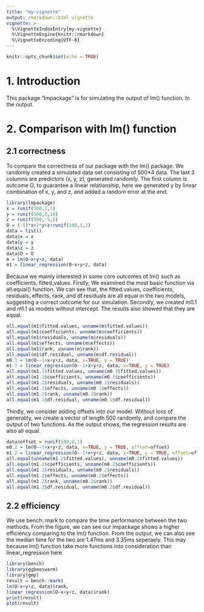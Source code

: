 ```yaml
---
title: "my-vignette"
output: rmarkdown::html_vignette
vignette: >
  %\VignetteIndexEntry{my-vignette}
  %\VignetteEngine{knitr::rmarkdown}
  %\VignetteEncoding{UTF-8}
---
```


```r
knitr::opts_chunk$set(echo = TRUE)
```
# 1. Introduction
This package "lmpackage" is for simulating the output of lm() function. In the output.

# 2. Comparison with lm() function
## 2.1 correctness
To compare the correctness of our package with the lm() package. We randomly created a simulated data set consisting of 500*4 data. The last 3 columns are predictors (x, y, z), generated randomly. The first column is outcome O, to guarantee a linear relationship, here we generated y by linear combination of x, y, and z, and added a random error at the end. 
```r
library(lmpackage)
x = runif(500,1,5)
y = runif(500,3,10)
z = runif(500,-5,5)
O = (-1)*x+2*y+z+runif(100,1,2)
data = list()
data$x = x
data$y = y
data$z = z
data$O = O
m = lm(O~x+y+z, data)
m1 = linear_regression(O~x+y+z, data)
```

Because we mainly interested in some core outcomes of lm() such as coefficients, fitted_values. Firstly, We examined the most basic function via all.equal() function. We can see that, the fitted.values, coefficients, residuals, effects, rank, and df.residuals are all equal in the two models, suggesting a correct outcome for our simulation. Secondly, we created m0.1 and m1.1 as models without intercept. The results also showed that they are equal. 
```r
all.equal(m1$fitted.values, unname(m$fitted.values))
all.equal(m1$coefficients, unname(m$coefficients))
all.equal(m1$residuals, unname(m$residuals))
all.equal(m1$effects, unname(m$effects))
all.equal(m1$rank, unname(m$rank))
all.equal(m1$df.residual, unname(m$df.residual))
m0.1 = lm(O~-1+x+y+z, data, x=TRUE, y = TRUE)
m1.1 = linear_regression(O~-1+x+y+z, data, x=TRUE, y = TRUE)
all.equal(m1.1$fitted.values, unname(m0.1$fitted.values))
all.equal(m1.1$coefficients, unname(m0.1$coefficients))
all.equal(m1.1$residuals, unname(m0.1$residuals))
all.equal(m1.1$effects, unname(m0.1$effects))
all.equal(m1.1$rank, unname(m0.1$rank))
all.equal(m1.1$df.residual, unname(m0.1$df.residual))
```
Thirdly, we consider adding offsets into our model. Without loss of generality, we create a vector of length 500 randomly, and compare the output of two functions. As the output shows, the regression results are also all equal.
```r
data$offset = runif(500,0,1)
m0.2 = lm(O~-1+x+y+z, data, x=TRUE, y = TRUE, offset=offset)
m1.2 = linear_regression(O~-1+x+y+z, data, x=TRUE, y = TRUE, offset=offset)
all.equal(unname(m1.2$fitted.values), unname(m0.2$fitted.values))
all.equal(m1.2$coefficients, unname(m0.2$coefficients))
all.equal(m1.2$residuals, unname(m0.2$residuals))
all.equal(m1.2$effects, unname(m0.2$effects))
all.equal(m1.2$rank, unname(m0.2$rank))
all.equal(m1.2$df.residual, unname(m0.2$df.residual))
```


## 2.2 efficiency
We use bench::mark to compare the time performance between the two methods. From the figure, we can see our lmpackage shows a higher efficiency comparing to the lm() function. From the output, we can also see the median time for the two are 1.47ms and 3.35ms seperaely. This may because lm() function take more functions into consideration than linear_regression here.  
```r
library(bench)
library(ggbeeswarm)
library(gmp)
result = bench::mark(
lm(O~x+y+z, data)$rank,
linear_regression(O~x+y+z, data)$rank)
print(result)
plot(result)
```
